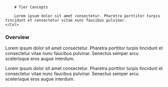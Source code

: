 <Row>
    <Col>

        # Tier Concepts

        Lorem ipsum dolor sit amet consectetur. Pharetra porttitor turpis tincidunt et consectetur vitae nunc faucibus pulvinar.
    </Col>

</Row>

### Overview

Lorem ipsum dolor sit amet consectetur. Pharetra porttitor turpis tincidunt et consectetur vitae nunc faucibus pulvinar. Senectus semper arcu scelerisque eros augue interdum.

Lorem ipsum dolor sit amet consectetur. Pharetra porttitor turpis tincidunt et consectetur vitae nunc faucibus pulvinar. Senectus semper arcu scelerisque eros augue interdum.

<TierConcepts />
